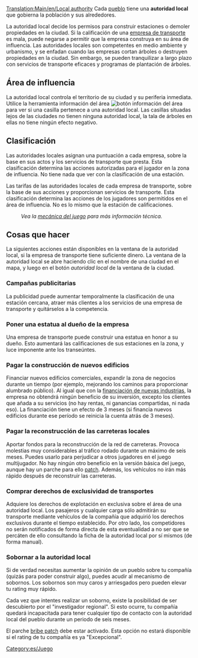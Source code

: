 {{es/Traducción|Local authority|99}}
[[Translation:Main/en/Local authority]]
Cada [[Main/es/pueblo|pueblo]] tiene una '''autoridad local''' que gobierna la población y sus alrededores.

La autoridad local decide los permisos para construir estaciones o demoler propiedades en la ciudad. Si la calificación de una [[Main/es/Empresa de transporte|empresa de transporte]] es mala, puede negarse a permitir que la empresa construya en su área de influencia. Las autoridades locales son competentes en medio ambiente y urbanismo, y se enfadan cuando las empresas cortan árboles o destruyen propiedades en la ciudad. Sin embargo, se pueden tranquilizar a largo plazo con servicios de transporte eficaces y programas de plantación de árboles.

==Área de influencia==
La autoridad local controla el territorio de su ciudad y su periferia inmediata. Utilice la herramienta información del área [[File:en/manual html 51cda05b.png|botón información del área]] para ver si una casilla pertenece a una autoridad local. Las casillas situadas lejos de las ciudades no tienen ninguna autoridad local, la tala de árboles en ellas no tiene ningún efecto negativo.

==Clasificación==
Las autoridades locales asignan una puntuación a cada empresa, sobre la base en sus actos y los servicios de transporte que presta. Esta clasificación determina las acciones autorizadas para el jugador en la zona de influencia. No tiene nada que ver con la clasificación de una estación.

Las tarifas de las autoridades locales de cada empresa de transporte, sobre la base de sus acciones y proporcionan servicios de transporte. Esta clasificación determina las acciones de los jugadores son permitidos en el área de influencia. No es lo mismo que la estación de calificaciones.
:''Vea la [[Main/en/Mecánica del juego/Es#Calificación de la autoridad local|mecánica del juego]] para más información técnica.''

==Cosas que hacer==
La siguientes acciones están disponibles en la ventana de la autoridad local, si la empresa de transporte tiene suficiente dinero. La ventana de la autoridad local se abre haciendo clic en el nombre de una ciudad en el mapa, y luego en el botón ''autoridad local'' de la ventana de la ciudad.

===Campañas publicitarias===
La publicidad puede aumentar temporalmente la clasificación de una estación cercana, atraer más clientes a los servicios de una empresa de transporte y quitárselos a la competencia.

===Poner una estatua al dueño de la empresa===
Una empresa de transporte puede construir una estatua en honor a su dueño. Esto aumentará las calificaciones de sus estaciones en la zona, y luce imponente ante los transeúntes.

===Pagar la construcción de nuevos edificios===
Financiar nuevos edificios comerciales, expandir la zona de negocios durante un tiempo (por ejemplo, mejorando los caminos para proporcionar alumbrado público). Al igual que con la [[Main/en/Industrias/Es#Prospección de nuevas industrias|financiación de nuevas industrias]], la empresa no obtendrá ningún beneficio de su inversión, excepto los clientes que añada a su servicios (no hay rentas, ni ganancias compartidas, ni nada eso). La financiación tiene un efecto de 3 meses (si financia nuevos edificios durante ese período se reinicia la cuenta atrás de 3 meses).

===Pagar la reconstrucción de las carreteras locales===
{{es/Para hacer| Pendiente de revisar traducción y añadir crear páginas vinculadas en español}}
Aportar fondos para la reconstrucción de la red de carreteras. Provoca molestias muy considerables al tráfico rodado durante un máximo de seis meses. Puedes usarlo para perjudicar a otros jugadores en el juego multijugador. No hay ningún otro beneficio en la versión básica del juego, aunque hay un parche para ello [[Main/en/Remove absurd road-elements during the road construction|patch]]. Además, los vehículos no irán más rápido después de reconstruir las carreteras.

===Comprar derechos de exclusividad de transportes===
Adquiere los derechos de explotación en exclusiva sobre el área de una autoridad local. Los pasajeros y cualquier carga sólo admitirán su transporte mediante vehículos de la compañía que adquirió los derechos exclusivos durante el tiempo establecido. Por otro lado, los competidores no serán notificados de forma directa de esta eventualidad a no ser que se percáten de ello consultando la ficha de la autoridad local por sí mismos (de forma manual).

===Sobornar a la autoridad local===
Si de verdad necesitas aumentar la opinión de un pueblo sobre tu compañía (quizás para poder construir algo), puedes acudir al mecanismo de sobornos. Los sobornos son muy caros y arriesgados pero pueden elevar tu rating muy rápido.

Cada vez que intentes realizar un soborno, existe la posibilidad de ser descubierto por el "investigador regional". Si esto ocurre, tu compañía quedará incapacitada para tener cualquier tipo de contacto con la autoridad local del pueblo durante un periodo de seis meses.

El parche [[Main/en/Bribe|bribe patch]] debe estar activado. Esta opción no estará disponible si el rating de tu compañía es ya "Excepcional".

[[Category:es/Juego]]